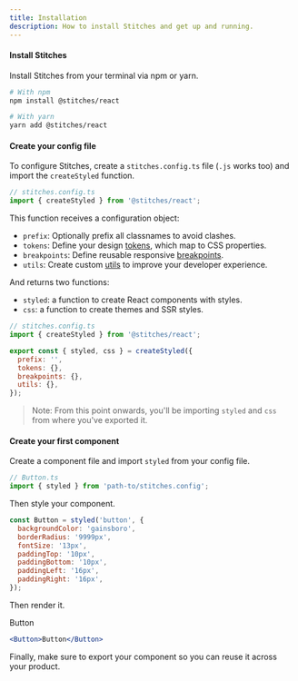 ```yaml
---
title: Installation
description: How to install Stitches and get up and running.
---
```


#### Install Stitches

Install Stitches from your terminal via npm or yarn.

```bash
# With npm
npm install @stitches/react

# With yarn
yarn add @stitches/react
```

#### Create your config file

To configure Stitches, create a `stitches.config.ts` file (`.js` works too) and import the `createStyled` function.

```jsx
// stitches.config.ts
import { createStyled } from '@stitches/react';
```

This function receives a configuration object:

- `prefix`: Optionally prefix all classnames to avoid clashes.
- `tokens`: Define your design [tokens](/docs/tokens), which map to CSS properties.
- `breakpoints`: Define reusable responsive [breakpoints](/docs/breakpoints).
- `utils`: Create custom [utils](/docs/utils) to improve your developer experience.

And returns two functions:

- `styled`: a function to create React components with styles.
- `css`: a function to create themes and SSR styles.

```js
// stitches.config.ts
import { createStyled } from '@stitches/react';

export const { styled, css } = createStyled({
  prefix: '',
  tokens: {},
  breakpoints: {},
  utils: {},
});
```

> Note: From this point onwards, you'll be importing `styled` and `css` from where you've exported it.

#### Create your first component

Create a component file and import `styled` from your config file.

```js
// Button.ts
import { styled } from 'path-to/stitches.config';
```

Then style your component.

```jsx live manual
const Button = styled('button', {
  backgroundColor: 'gainsboro',
  borderRadius: '9999px',
  fontSize: '13px',
  paddingTop: '10px',
  paddingBottom: '10px',
  paddingLeft: '16px',
  paddingRight: '16px',
});
```

Then render it.

<Preview>
  <Box
    as="button"
    css={{
      backgroundColor: 'gainsboro',
      borderRadius: '9999px',
      fontSize: '13px',
      lineHeight: '1',
      fontWeight: 500,
      paddingTop: '10px',
      paddingBottom: '10px',
      paddingLeft: '16px',
      paddingRight: '16px',
      border: '0',
    }}
  >
    Button
  </Box>
</Preview>

```jsx
<Button>Button</Button>
```

Finally, make sure to export your component so you can reuse it across your product.
